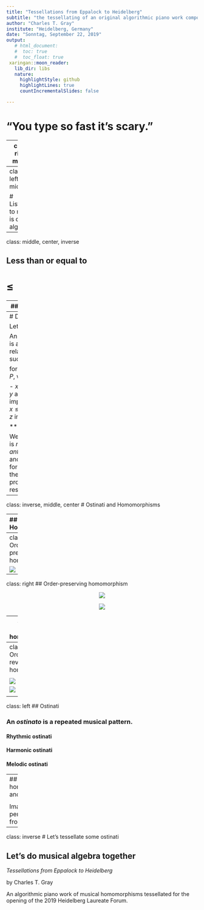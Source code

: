 ```yaml
---
title: "Tessellations from Eppalock to Heidelberg"
subtitle: "the tessellating of an original algorithmic piano work composed for the opening ceremony of the 2019<br/>Heidelberg Laureate Forum"
author: "Charles T. Gray"
institute: "Heidelberg, Germany"
date: "Sonntag, September 22, 2019"
output:
   # html_document:
   #  toc: true
   #  toc_float: true
 xaringan::moon_reader:
   lib_dir: libs
   nature:
     highlightStyle: github
     highlightLines: true
     countIncrementalSlides: false

---
```


<!-- class: center, middle -->

# "You type so fast it's scary."

---
class: right, middle

# _Music prepared me for mathematics._

---
class: left, middle


# Listening to music is doing algebra.


---
class: middle, center, inverse

## Less than or equal to


# $\leqslant$



---
## $\leqslant$ in music

![](figs/less_than_notes.png)

The first note is a *perfect fifth* **below** the second note.


---
# Define $\leqslant$


Let $P$ be a set.

An *order* on $P$ is a binary relation $\leqslant$ on $P$ such that,
***

for all $x, y, z$ in $P$, we have

- $x \leqslant x$;
- $x \leqslant y$ and $y \leqslant x$ imply $x = y$;
- $x \leqslant y$ and $y \leqslant z$ imply $x \leqslant z$.

***

We then say $\leqslant$ is *reflexive*, *antisymmetric*, and *transitive*, for each of these properties, respectively.

---
class: inverse, middle, center
# Ostinati and Homomorphisms

---
## Homomorphism

A *homomorphism* is a structure-preserving map between two algebraic structures of the same type.

***

For a map $f: A \to B$ between sets $A$ and $B$, we say $f$ preserves an $n$-ary operation $\mu_A$, if, for all $a_1, \dots, a_n$ in $A$, we have 

$$
f(\mu_A(a_1, \dots, a_n)) = \mu_B(f(a_1), 
\dots, f(a_n)).
$$


---
class: right
## Order-preserving homomorphism

![](figs/hom-preserving.png)

---
class: right
## Order-preserving homomorphism

<center>

<img src="figs/motif.png" style="max-width:80%;">

<img src="figs/sequence.png" style="max-width:80%;">

</center>

---
## Order-reversing homomorphism

![](figs/hom-reversing.png)

---
class: right
## Order-reversing homomorphism


<center>

<img src="figs/motif.png" style="max-width:80%;">

<img src="figs/inversion.png" style="max-width:80%;">

</center>

---
class: left
## Ostinati

### An *ostinato* is a repeated musical pattern.

#### Rhythmic ostinati
#### Harmonic ostinati
#### Melodic ostinati

---
## Tessellating homomorphisms and ostinati

<center>
<img src="figs/penrose-tiling-wikipedi.png" style="max-width:60%;">
</center>

Image source: A penrose tiling from wikipedia.

---
class: inverse
# Let's tessellate some ostinati

## Let's do musical algebra together

*Tessellations from Eppalock to Heidelberg* 

by Charles T. Gray

An algorithmic piano work of musical homomorphisms tessellated for the opening of the 2019 Heidelberg Laureate Forum.